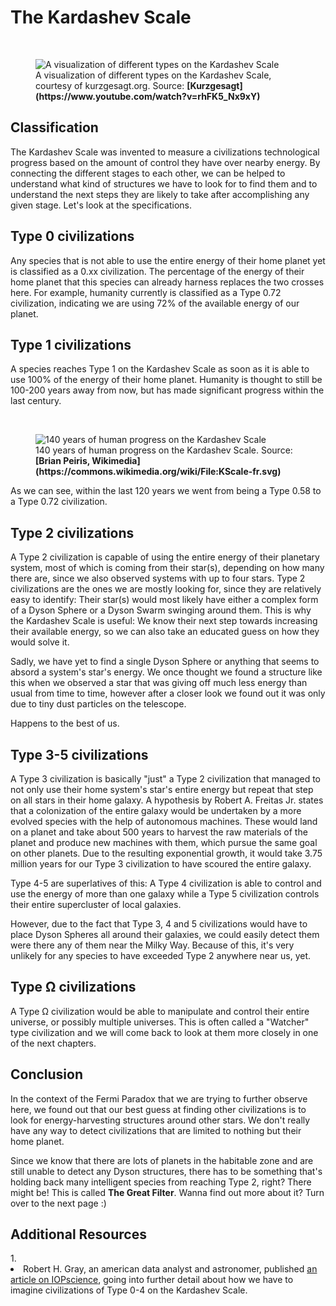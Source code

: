 
# The Kardashev Scale

<ReadingTime />

<br/>
<figure>
<Image src={require(".//../../../../resources/images/kardashev.png")} alt="A visualization of different types on the Kardashev Scale" />
<figcaption style={{ color: "rgb(156, 156, 156)", fontSize: "14px", marginTop: "2px" }}>A visualization of different types on the Kardashev Scale, courtesy of kurzgesagt.org. Source: <strong>[Kurzgesagt](https://www.youtube.com/watch?v=rhFK5_Nx9xY)</strong></figcaption>
</figure>

## Classification
The Kardashev Scale was invented to measure a civilizations technological progress based on the amount of control they have over nearby energy. By connecting the different stages to each other, we can be helped to understand what kind of structures we have to look for to find them and to understand the next steps they are likely to take after accomplishing any given stage. Let's look at the specifications.

## Type 0 civilizations
Any species that is not able to use the entire energy of their home planet yet is classified as a 0.xx civilization. The percentage of the energy of their home planet that this species can already harness replaces the two crosses here. For example, humanity currently is classified as a Type 0.72 civilization, indicating we are using 72% of the available energy of our planet.

## Type 1 civilizations
A species reaches Type 1 on the Kardashev Scale as soon as it is able to use 100% of the energy of their home planet. Humanity is thought to still be 100-200 years away from now, but has made significant progress within the last century.

<br/>
<figure>
<Image src={require(".//../../../../resources/images/kardashev2.png")} alt="140 years of human progress on the Kardashev Scale" />
<figcaption style={{ color: "rgb(156, 156, 156)", fontSize: "14px", marginTop: "2px" }}>140 years of human progress on the Kardashev Scale. Source: <strong>[Brian Peiris, Wikimedia](https://commons.wikimedia.org/wiki/File:KScale-fr.svg)</strong></figcaption>
</figure>

As we can see, within the last 120 years we went from being a Type 0.58 to a Type 0.72 civilization. 

## Type 2 civilizations
A Type 2 civilization is capable of using the entire energy of their planetary system, most of which is coming from their star(s), depending on how many there are, since we also observed systems with up to four stars. Type 2 civilizations are the ones we are mostly looking for, since they are relatively easy to identify: Their star(s) would most likely have either a complex form of a Dyson Sphere or a Dyson Swarm swinging around them. This is why the Kardashev Scale is useful: We know their next step towards increasing their available energy, so we can also take an educated guess on how they would solve it.

Sadly, we have yet to find a single Dyson Sphere or anything that seems to absord a system's star's energy. We once thought we found a structure like this when we observed a star that was giving off much less energy than usual from time to time, however after a closer look we found out it was only due to tiny dust particles on the telescope. 

Happens to the best of us.

## Type 3-5 civilizations
A Type 3 civilization is basically "just" a Type 2 civilization that managed to not only use their home system's star's entire energy but repeat that step on all stars in their home galaxy. A hypothesis by Robert A. Freitas Jr. states that a colonization of the entire galaxy would be undertaken by a more evolved species with the help of autonomous machines. These would land on a planet and take about 500 years to harvest the raw materials of the planet and produce new machines with them, which pursue the same goal on other planets. Due to the resulting exponential growth, it would take 3.75 million years for our Type 3 civilization to have scoured the entire galaxy.

Type 4-5 are superlatives of this: A Type 4 civilization is able to control and use the energy of more than one galaxy while a Type 5 civilization controls their entire supercluster of local galaxies. 

However, due to the fact that Type 3, 4 and 5 civilizations would have to place Dyson Spheres all around their galaxies, we could easily detect them were there any of them near the Milky Way. Because of this, it's very unlikely for any species to have exceeded Type 2 anywhere near us, yet.

## Type Ω civilizations
A Type Ω civilization would be able to manipulate and control their entire universe, or possibly multiple universes. This is often called a "Watcher" type civilization and we will come back to look at them more closely in one of the next chapters.

## Conclusion
In the context of the Fermi Paradox that we are trying to further observe here, we found out that our best guess at finding other civilizations is to look for energy-harvesting structures around other stars. We don't really have any way to detect civilizations that are limited to nothing but their home planet.

Since we know that there are lots of planets in the habitable zone and are still unable to detect any Dyson structures, there has to be something that's holding back many intelligent species from reaching Type 2, right? There might be! This is called <strong>The Great Filter</strong>. Wanna find out more about it? Turn over to the next page :)


## Additional Resources
<AdditionalResources>
  <div>
    <span>1. </span><li>Robert H. Gray, an american data analyst and astronomer, published <a href="https://iopscience.iop.org/article/10.3847/1538-3881/ab792b" target="_blank">an article on IOPscience</a>, going into further detail about how we have to imagine civilizations of Type 0-4 on the Kardashev Scale.</li>
  </div>
</AdditionalResources>


<Analytics />